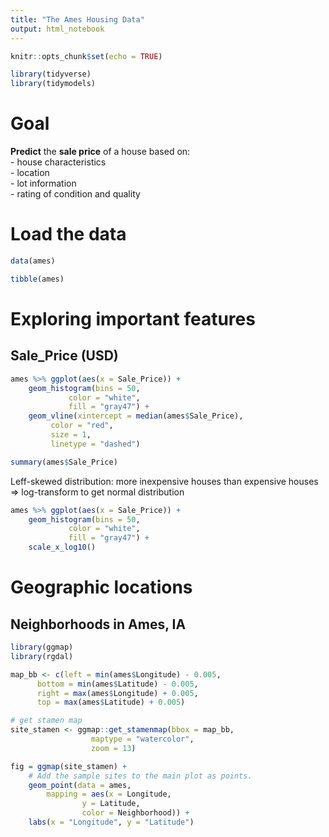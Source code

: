 ```yaml
---
title: "The Ames Housing Data"
output: html_notebook
---
```


```r
knitr::opts_chunk$set(echo = TRUE)

library(tidyverse)
library(tidymodels)
```

# Goal
**Predict** the **sale price** of a house based on:  
- house characteristics  
- location  
- lot information  
- rating of condition and quality  

# Load the data
```r
data(ames)

tibble(ames)
```

# Exploring important features
## Sale_Price (USD)
```r
ames %>% ggplot(aes(x = Sale_Price)) +
	geom_histogram(bins = 50,
		     color = "white",
		     fill = "gray47") +
	geom_vline(xintercept = median(ames$Sale_Price),
		 color = "red",
		 size = 1,
		 linetype = "dashed")

summary(ames$Sale_Price)
```

Leff-skewed distribution: more inexpensive houses than expensive houses  
=> log-transform to get normal distribution  

```r
ames %>% ggplot(aes(x = Sale_Price)) +
	geom_histogram(bins = 50,
		     color = "white",
		     fill = "gray47") +
	scale_x_log10()
```

# Geographic locations
##  Neighborhoods in Ames, IA
```r
library(ggmap)
library(rgdal)

map_bb <- c(left = min(ames$Longitude) - 0.005,
	  bottom = min(ames$Latitude) - 0.005,
	  right = max(ames$Longitude) + 0.005,
	  top = max(ames$Latitude) + 0.005)

# get stamen map
site_stamen <- ggmap::get_stamenmap(bbox = map_bb,
			      maptype = "watercolor",
			      zoom = 13)

fig = ggmap(site_stamen) +
	# Add the sample sites to the main plot as points.
	geom_point(data = ames,
		mapping = aes(x = Longitude,
			    y = Latitude,
			    color = Neighborhood)) +
	labs(x = "Longitude", y = "Latitude")
```

